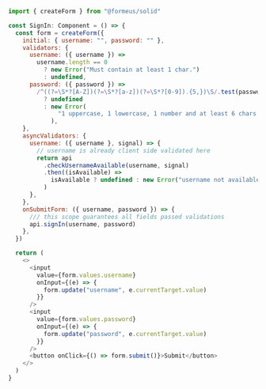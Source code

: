 ```js showLineNumbers copy
import { createForm } from "@formeus/solid"

const SignIn: Component = () => {
  const form = createForm({
    initial: { username: "", password: "" },
    validators: {
      username: ({ username }) =>
        username.length == 0
          ? new Error("Must contain at least 1 char.")
          : undefined,
      password: ({ password }) =>
        /^((?=\S*?[A-Z])(?=\S*?[a-z])(?=\S*?[0-9]).{5,})\S/.test(password)
          ? undefined
          : new Error(
              "1 uppercase, 1 lowercase, 1 number and at least 6 chars."
            ),
    },
    asyncValidators: {
      username: ({ username }, signal) => {
        // username is already client side validated here
        return api
          .checkUsernameAvailable(username, signal)
          .then((isAvailable) =>
            isAvailable ? undefined : new Error("username not available")
          )
      },
    },
    onSubmitForm: ({ username, password }) => {
      /// this scope guarantees all fields passed validations
      api.signIn(username, password)
    },
  })

  return (
    <>
      <input
        value={form.values.username}
        onInput={(e) => {
          form.update("username", e.currentTarget.value)
        }}
      />
      <input
        value={form.values.password}
        onInput={(e) => {
          form.update("password", e.currentTarget.value)
        }}
      />
      <button onClick={() => form.submit()}>Submit</button>
    </>
  )
}
```
